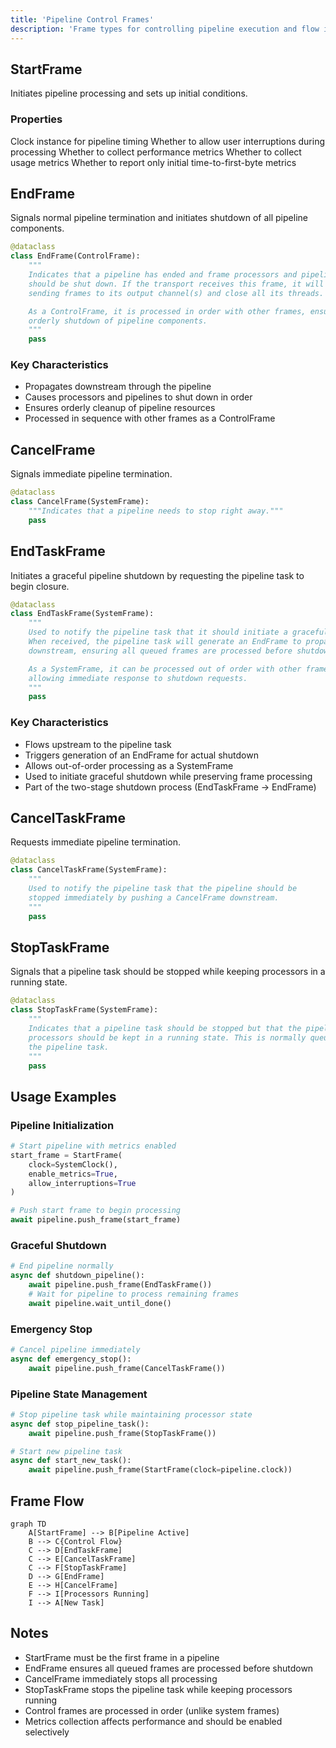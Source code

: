 ```yaml
---
title: 'Pipeline Control Frames'
description: 'Frame types for controlling pipeline execution and flow in Pipecat'
---
```


## StartFrame

Initiates pipeline processing and sets up initial conditions.

### Properties

<ParamField path="clock" type="BaseClock" required>
  Clock instance for pipeline timing
</ParamField>

<ParamField path="allow_interruptions" type="bool" default="false">
  Whether to allow user interruptions during processing
</ParamField>

<ParamField path="enable_metrics" type="bool" default="false">
  Whether to collect performance metrics
</ParamField>

<ParamField path="enable_usage_metrics" type="bool" default="false">
  Whether to collect usage metrics
</ParamField>

<ParamField path="report_only_initial_ttfb" type="bool" default="false">
  Whether to report only initial time-to-first-byte metrics
</ParamField>

## EndFrame

Signals normal pipeline termination and initiates shutdown of all pipeline components.

```python
@dataclass
class EndFrame(ControlFrame):
    """
    Indicates that a pipeline has ended and frame processors and pipelines
    should be shut down. If the transport receives this frame, it will stop
    sending frames to its output channel(s) and close all its threads.

    As a ControlFrame, it is processed in order with other frames, ensuring
    orderly shutdown of pipeline components.
    """
    pass
```

### Key Characteristics

- Propagates downstream through the pipeline
- Causes processors and pipelines to shut down in order
- Ensures orderly cleanup of pipeline resources
- Processed in sequence with other frames as a ControlFrame

## CancelFrame

Signals immediate pipeline termination.

```python
@dataclass
class CancelFrame(SystemFrame):
    """Indicates that a pipeline needs to stop right away."""
    pass
```

## EndTaskFrame

Initiates a graceful pipeline shutdown by requesting the pipeline task to begin closure.

```python
@dataclass
class EndTaskFrame(SystemFrame):
    """
    Used to notify the pipeline task that it should initiate a graceful shutdown.
    When received, the pipeline task will generate an EndFrame to propagate
    downstream, ensuring all queued frames are processed before shutdown.

    As a SystemFrame, it can be processed out of order with other frames,
    allowing immediate response to shutdown requests.
    """
    pass
```

### Key Characteristics

- Flows upstream to the pipeline task
- Triggers generation of an EndFrame for actual shutdown
- Allows out-of-order processing as a SystemFrame
- Used to initiate graceful shutdown while preserving frame processing
- Part of the two-stage shutdown process (EndTaskFrame → EndFrame)

## CancelTaskFrame

Requests immediate pipeline termination.

```python
@dataclass
class CancelTaskFrame(SystemFrame):
    """
    Used to notify the pipeline task that the pipeline should be
    stopped immediately by pushing a CancelFrame downstream.
    """
    pass
```

## StopTaskFrame

Signals that a pipeline task should be stopped while keeping processors in a running state.

```python
@dataclass
class StopTaskFrame(SystemFrame):
    """
    Indicates that a pipeline task should be stopped but that the pipeline
    processors should be kept in a running state. This is normally queued from
    the pipeline task.
    """
    pass
```

## Usage Examples

### Pipeline Initialization

```python
# Start pipeline with metrics enabled
start_frame = StartFrame(
    clock=SystemClock(),
    enable_metrics=True,
    allow_interruptions=True
)

# Push start frame to begin processing
await pipeline.push_frame(start_frame)
```

### Graceful Shutdown

```python
# End pipeline normally
async def shutdown_pipeline():
    await pipeline.push_frame(EndTaskFrame())
    # Wait for pipeline to process remaining frames
    await pipeline.wait_until_done()
```

### Emergency Stop

```python
# Cancel pipeline immediately
async def emergency_stop():
    await pipeline.push_frame(CancelTaskFrame())
```

### Pipeline State Management

```python
# Stop pipeline task while maintaining processor state
async def stop_pipeline_task():
    await pipeline.push_frame(StopTaskFrame())

# Start new pipeline task
async def start_new_task():
    await pipeline.push_frame(StartFrame(clock=pipeline.clock))
```

## Frame Flow

```mermaid
graph TD
    A[StartFrame] --> B[Pipeline Active]
    B --> C{Control Flow}
    C --> D[EndTaskFrame]
    C --> E[CancelTaskFrame]
    C --> F[StopTaskFrame]
    D --> G[EndFrame]
    E --> H[CancelFrame]
    F --> I[Processors Running]
    I --> A[New Task]
```

## Notes

- StartFrame must be the first frame in a pipeline
- EndFrame ensures all queued frames are processed before shutdown
- CancelFrame immediately stops all processing
- StopTaskFrame stops the pipeline task while keeping processors running
- Control frames are processed in order (unlike system frames)
- Metrics collection affects performance and should be enabled selectively

